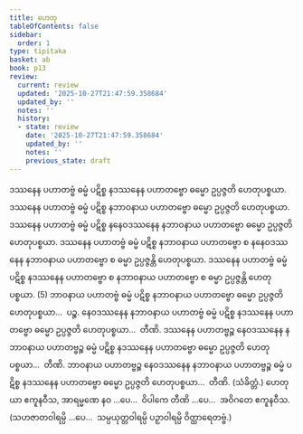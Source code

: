 ```yaml
---
title: ဟေတု
tableOfContents: false
sidebar:
  order: 1
type: tipitaka
basket: ab
book: p13
review:
  current: review
  updated: '2025-10-27T21:47:59.358684'
  updated_by: ''
  notes: ''
  history:
  - state: review
    date: '2025-10-27T21:47:59.358684'
    updated_by: ''
    notes: ''
    previous_state: draft
---
```



<ReviewStatus review={frontmatter.review} showDetails={true} />

<HypothesisAnnotation frontmatter={frontmatter} />

<DynamicBreadcrumb />

<Division number="36" book="p13" e="ch" v="40" p="187">

<Paragraph number="84" book="p13">
ဒဿနေန ပဟာတဗ္ဗံ ဓမ္မံ ပဋိစ္စ နဒဿနေန ပဟာတဗ္ဗော ဓမ္မော ဥပ္ပဇ္ဇတိ ဟေတုပစ္စယာ. ဒဿနေန ပဟာတဗ္ဗံ ဓမ္မံ ပဋိစ္စ နဘာဝနာယ ပဟာတဗ္ဗော ဓမ္မော ဥပ္ပဇ္ဇတိ ဟေတုပစ္စယာ. ဒဿနေန ပဟာတဗ္ဗံ ဓမ္မံ ပဋိစ္စ နနေဝဒဿနေန နဘာဝနာယ ပဟာတဗ္ဗော ဓမ္မော ဥပ္ပဇ္ဇတိ ဟေတုပစ္စယာ. ဒဿနေန ပဟာတဗ္ဗံ ဓမ္မံ ပဋိစ္စ နဘာဝနာယ ပဟာတဗ္ဗော စ နနေဝဒဿနေန နဘာဝနာယ ပဟာတဗ္ဗော စ ဓမ္မာ ဥပ္ပဇ္ဇန္တိ ဟေတုပစ္စယာ. ဒဿနေန ပဟာတဗ္ဗံ ဓမ္မံ ပဋိစ္စ နဒဿနေန ပဟာတဗ္ဗော စ နဘာဝနာယ ပဟာတဗ္ဗော စ ဓမ္မာ ဥပ္ပဇ္ဇန္တိ ဟေတုပစ္စယာ. (5)
</Paragraph>

<Paragraph number="85" book="p13">
ဘာဝနာယ ပဟာတဗ္ဗံ ဓမ္မံ ပဋိစ္စ နဘာဝနာယ ပဟာတဗ္ဗော ဓမ္မော ဥပ္ပဇ္ဇတိ ဟေတုပစ္စယာ…  ပဉ္စ.
</Paragraph>

<Paragraph number="86" book="p13">
နေဝဒဿနေန နဘာဝနာယ ပဟာတဗ္ဗံ ဓမ္မံ ပဋိစ္စ နဒဿနေန ပဟာတဗ္ဗော ဓမ္မော ဥပ္ပဇ္ဇတိ ဟေတုပစ္စယာ…  တီဏိ.
</Paragraph>

<Paragraph number="87" book="p13">
ဒဿနေန ပဟာတဗ္ဗဉ္စ နေဝဒဿနေန နဘာဝနာယ ပဟာတဗ္ဗဉ္စ ဓမ္မံ ပဋိစ္စ နဒဿနေန ပဟာတဗ္ဗော ဓမ္မော ဥပ္ပဇ္ဇတိ ဟေတုပစ္စယာ…  တီဏိ.
</Paragraph>

<Paragraph number="88" book="p13">
ဘာဝနာယ ပဟာတဗ္ဗဉ္စ နေဝဒဿနေန နဘာဝနာယ ပဟာတဗ္ဗဉ္စ ဓမ္မံ ပဋိစ္စ နဒဿနေန ပဟာတဗ္ဗော ဓမ္မော ဥပ္ပဇ္ဇတိ ဟေတုပစ္စယာ…  တီဏိ. (သံခိတ္တံ.)
</Paragraph>

<Paragraph number="89" book="p13">
ဟေတုယာ ဧကူနဝီသ, အာရမ္မဏေ နဝ …ပေ…  ဝိပါကေ တီဏိ …ပေ…  အဝိဂတေ ဧကူနဝီသ.
</Paragraph>

<Paragraph number="90" book="p13">
(သဟဇာတဝါရမ္ပိ …ပေ…  သမ္ပယုတ္တဝါရမ္ပိ ပဉှာဝါရမ္ပိ ဝိတ္ထာရေတဗ္ဗံ.)
</Paragraph>
</Division>